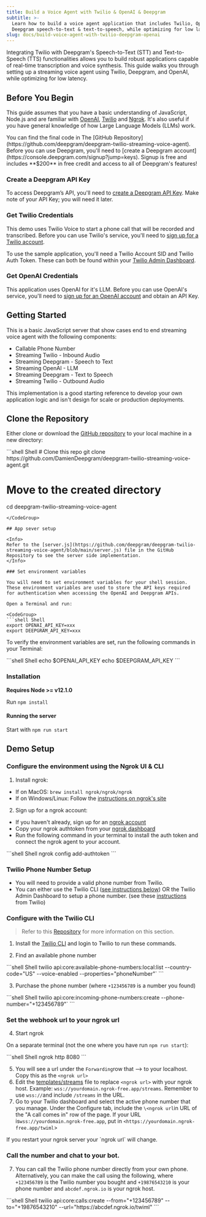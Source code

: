 ```yaml
---
title: Build a Voice Agent with Twilio & OpenAI & Deepgram
subtitle: >-
  Learn how to build a voice agent application that includes Twilio, OpenAI,
  Deepgram speech-to-text & text-to-speech, while optimizing for low latency.
slug: docs/build-voice-agent-with-twilio-deepgram-openai
---
```



Integrating Twilio with Deepgram's Speech-to-Text (STT) and Text-to-Speech (TTS) functionalities allows you to build robust applications capable of real-time transcription and voice synthesis. This guide walks you through setting up a streaming voice agent using Twilio, Deepgram, and OpenAI, while optimizing for low latency.

## Before You Begin

This guide assumes that you have a basic understanding of JavaScript, Node.js and are familiar with [OpenAI](https://openai.com/), [Twilio](https://www.twilio.com/) and [Ngrok](https://ngrok.com/). It's also useful if you have general knowledge of how Large Language Models (LLMs) work.

<Info>
  You can find the final code in The [GitHub Repository](https://github.com/deepgram/deepgram-twilio-streaming-voice-agent).
</Info>

<Info>
  Before you can use Deepgram, you'll need to [create a Deepgram account](https://console.deepgram.com/signup?jump=keys). Signup is free and includes **$200** in free credit and access to all of Deepgram's features!
</Info>

### Create a Deepgram API Key

To access Deepgram’s API, you'll need to [create a Deepgram API Key](https://console.deepgram.com/signup?jump=keys). Make note of your API Key; you will need it later.

### Get Twilio Credentials

This demo uses Twilio Voice to start a phone call that will be recorded and transcribed. Before you can use Twilio's service, you'll need to [sign up for a Twilio account](https://twilio.com).

To use the sample application, you'll need a Twilio Account SID and Twilio Auth Token. These can both be found within your [Twilio Admin Dashboard](https://console.twilio.com/).

### Get OpenAI Credentials

This application uses OpenAI for it's LLM. Before you can use OpenAI's service, you'll need to [sign up for an OpenAI account](https://platform.openai.com/signup/) and obtain an API Key.

## Getting Started

This is a basic JavaScript server that show cases end to end streaming voice agent with the following components:

* Callable Phone Number
* Streaming Twilio - Inbound Audio
* Streaming Deepgram - Speech to Text
* Streaming OpenAI - LLM
* Streaming Deepgram - Text to Speech
* Streaming Twilio - Outbound Audio

This implementation is a good starting reference to develop your own application logic and isn't design for scale or production deployments.

## Clone the Repository

Either clone or download the [GitHub repository](https://github.com/DamienDeepgram/deepgram-twilio-streaming-voice-agent) to your local machine in a new directory:

<CodeGroup>
  ```shell Shell
  # Clone this repo
  git clone https://github.com/DamienDeepgram/deepgram-twilio-streaming-voice-agent.git

  # Move to the created directory
  cd deepgram-twilio-streaming-voice-agent
  ```
</CodeGroup>

## App sever setup

<Info>
  Refer to the [server.js](https://github.com/deepgram/deepgram-twilio-streaming-voice-agent/blob/main/server.js) file in the GitHub Repository to see the server side implementation.
</Info>

### Set environment variables

You will need to set environment variables for your shell session. These environment variables are used to store the API keys required for authentication when accessing the OpenAI and Deepgram APIs.

Open a Terminal and run:

<CodeGroup>
  ```shell Shell
  export OPENAI_API_KEY=xxx
  export DEEPGRAM_API_KEY=xxx
  ```
</CodeGroup>

To verify the environment variables are set, run the following commands in your Terminal:

<CodeGroup>
  ```shell Shell
  echo $OPENAI_API_KEY
  echo $DEEPGRAM_API_KEY
  ```
</CodeGroup>

### Installation

**Requires Node >= v12.1.0**

Run `npm install`

#### Running the server

Start with `npm run start`

## Demo Setup

### Configure the environment using the Ngrok UI & CLI

1. Install ngrok:

* If on MacOS: `brew install ngrok/ngrok/ngrok`
* If on Windows/Linux: Follow the [instructions on ngrok's site](https://ngrok.com/docs/getting-started/)

2. Sign up for a ngrok account:

* If you haven't already, sign up for an [ngrok account](https://dashboard.ngrok.com/get-started/setup/macos)
* Copy your ngrok authtoken from your [ngrok dashboard](https://dashboard.ngrok.com/get-started/your-authtoken)
* Run the following command in your terminal to install the auth token and connect the ngrok agent to your account.

<CodeGroup>
  ```shell Shell
  ngrok config add-authtoken <TOKEN>
  ```
</CodeGroup>

### Twilio Phone Number Setup

* You will need to provide a valid phone number from Twilio.
* You can either use the Twilio CLI ([see instructions below](https://help.twilio.com/articles/223135247-How-to-Search-for-and-Buy-a-Twilio-Phone-Number-from-Console)) OR the Twilio Admin Dashboard to setup a phone number. (see these [instructions](https://help.twilio.com/articles/223135247-How-to-Search-for-and-Buy-a-Twilio-Phone-Number-from-Console) from Twilio)

### Configure with the Twilio CLI

> Refer to this [Repository](https://github.com/twilio/media-streams/tree/master/node/connect-basic) for more information on this section.

1. Install the [Twilio CLI](https://www.twilio.com/docs/twilio-cli/quickstart) and login to Twilio to run these commands.

2. Find an available phone number

<CodeGroup>
  ```shell Shell
  twilio api:core:available-phone-numbers:local:list --country-code="US" --voice-enabled --properties="phoneNumber"`
  ```
</CodeGroup>

3. Purchase the phone number (where `+123456789` is a number you found)

<CodeGroup>
  ```shell Shell
  twilio api:core:incoming-phone-numbers:create --phone-number="+123456789"`
  ```
</CodeGroup>

### Set the webhook url to your ngrok url

4. Start ngrok

On a separate terminal (not the one where you have run `npm run start`):

<CodeGroup>
  ```shell Shell
  ngrok http 8080
  ```
</CodeGroup>

5. You will see a url under the `Forwarding`row that --> to your localhost. Copy this as the `<ngrok url>`
6. Edit the [templates/streams](templates/streams.xml) file to replace `<ngrok url>` with your ngrok host. Example: `wss://yourdomain.ngrok-free.app/streams`. Remember to use `wss://`and include `/streams` in the URL.
7. Go to your Twilio dashboard and select the active phone number that you manage. Under the Configure tab, include the `\<ngrok url`in URL of the "A call comes in" row of the page. If your URL is`wss://yourdomain.ngrok-free.app`, put in `<https://yourdomain.ngrok-free.app/twiml`>

<Warning>
  If you restart your ngrok server your `ngrok url` will change.
</Warning>

### Call the number and chat to your bot.

7. You can call the Twilio phone number directly from your own phone. Alternatively, you can make the call using the following, where `+123456789` is the Twilio number you bought and `+19876543210` is your phone number and `abcdef.ngrok.io` is your ngrok host.

<CodeGroup>
  ```shell Shell
  twilio api:core:calls:create --from="+123456789" --to="+19876543210" --url="https://abcdef.ngrok.io/twiml"
  ```
</CodeGroup>
